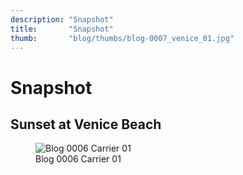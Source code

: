 ```yaml
---
description: "Snapshot"
title:       "Snapshot"
thumb:       "blog/thumbs/blog-0007_venice_01.jpg"
---
```


Snapshot
========

Sunset at Venice Beach
----------------------

![Blog 0006 Carrier 01](/images/blog/blog-0007_venice_01.jpg)
